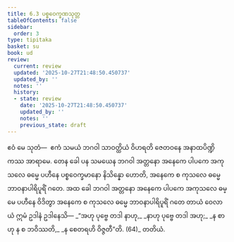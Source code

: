 ```yaml
---
title: 6.3 ပစ္စဝေက္ခဏသုတ္တ
tableOfContents: false
sidebar:
  order: 3
type: tipitaka
basket: su
book: ud
review:
  current: review
  updated: '2025-10-27T21:48:50.450737'
  updated_by: ''
  notes: ''
  history:
  - state: review
    date: '2025-10-27T21:48:50.450737'
    updated_by: ''
    notes: ''
    previous_state: draft
---
```



<ReviewStatus review={frontmatter.review} showDetails={true} />

<HypothesisAnnotation frontmatter={frontmatter} />

<DynamicBreadcrumb />

<Division number="53" book="ud" e="ch" v="18" p="157">

<Paragraph number="486" book="ud">
ဧဝံ မေ သုတံ—  ဧကံ သမယံ ဘဂဝါ သာဝတ္ထိယံ ဝိဟရတိ ဇေတဝနေ အနာထပိဏ္ဍိကဿ အာရာမေ. တေန ခေါ ပန သမယေန ဘဂဝါ အတ္တနော အနေကေ ပါပကေ အကုသလေ ဓမ္မေ ပဟီနေ ပစ္စဝေက္ခမာနော နိသိန္နော ဟောတိ, အနေကေ စ ကုသလေ ဓမ္မေ ဘာဝနာပါရိပူရိံ ဂတေ.
</Paragraph>

<Paragraph number="487" book="ud">
အထ ခေါ ဘဂဝါ အတ္တနော အနေကေ ပါပကေ အကုသလေ ဓမ္မေ ပဟီနေ ဝိဒိတွာ အနေကေ စ ကုသလေ ဓမ္မေ ဘာဝနာပါရိပူရိံ ဂတေ တာယံ ဝေလာယံ ဣမံ ဥဒါနံ ဥဒါနေသိ—
</Paragraph>

<Paragraph number="488" type="verses" book="ud">
_“အဟု ပုဗ္ဗေ တဒါ နာဟု,_  
_နာဟု ပုဗ္ဗေ တဒါ အဟု;_  
_န စာဟု န စ ဘဝိဿတိ,_  
_န စေတရဟိ ဝိဇ္ဇတီ”တိ. (64)_  


</Paragraph>
</Division>

<Paragraph number="489" type="center" book="ud">
တတိယံ.
</Paragraph>